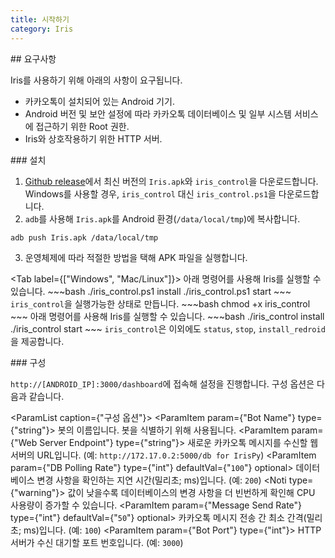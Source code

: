 ```yaml
---
title: 시작하기
category: Iris
---
```


<Section>
  ## 요구사항

  Iris를 사용하기 위해 아래의 사항이 요구됩니다.

  - 카카오톡이 설치되어 있는 Android 기기.
  - Android 버전 및 보안 설정에 따라 카카오톡 데이터베이스 및 일부 시스템 서비스에 접근하기 위한 Root 권한.
  - Iris와 상호작용하기 위한 HTTP 서버.
</Section>
<Section>
  ### 설치

  1. [Github release](https://github.com/dolidolih/reference/iris/releases)에서 최신 버전의 `Iris.apk`와 `iris_control`을 다운로드합니다. Windows를 사용할 경우, `iris_control` 대신 `iris_control.ps1`을 다운로드합니다.
  2. `adb`를 사용해 `Iris.apk`를 Android 환경(`/data/local/tmp`)에 복사합니다.
  ~~~bash
  adb push Iris.apk /data/local/tmp
  ~~~
  3. 운영체제에 따라 적절한 방법을 택해 APK 파일을 실행합니다.

  <Tab label={["Windows", "Mac/Linux"]}>
    <TabItem>
      아래 명령어를 사용해 Iris를 실행할 수 있습니다.
      ~~~bash
      ./iris_control.ps1 install
      ./iris_control.ps1 start
      ~~~
    </TabItem>
    <TabItem>
      `iris_control`을 실행가능한 상태로 만듭니다.
      ~~~bash
      chmod +x iris_control
      ~~~
      아래 명령어를 사용해 Iris를 실행할 수 있습니다.
      ~~~bash
      ./iris_control install
      ./iris_control start
      ~~~
    </TabItem>
  </Tab>
  `iris_control`은 이외에도 `status`, `stop`, `install_redroid`을 제공합니다.
</Section>
<Section>
  ### 구성

  `http://[ANDROID_IP]:3000/dashboard`에 접속해 설정을 진행합니다. 구성 옵션은 다음과 같습니다.

  <ParamList caption={"구성 옵션"}>
    <ParamItem param={"Bot Name"} type={"string"}>
      봇의 이름입니다. 봇을 식별하기 위해 사용됩니다.
    </ParamItem>
    <ParamItem param={"Web Server Endpoint"} type={"string"}>
      새로운 카카오톡 메시지를 수신할 웹 서버의 URL입니다. (예: `http://172.17.0.2:5000/db for IrisPy`)
    </ParamItem>
    <ParamItem param={"DB Polling Rate"} type={"int"} defaultVal={"`100`"} optional>
      데이터베이스 변경 사항을 확인하는 지연 시간(밀리초; ms)입니다. (예: `200`)
      <Noti type={"warning"}>
        값이 낮을수록 데이터베이스의 변경 사항을 더 빈번하게 확인해 CPU 사용량이 증가할 수 있습니다.
      </Noti>
    </ParamItem>
    <ParamItem param={"Message Send Rate"} type={"int"} defaultVal={"`50`"} optional>
      카카오톡 메시지 전송 간 최소 간격(밀리초; ms)입니다. (예: `100`)
    </ParamItem>
    <ParamItem param={"Bot Port"} type={"int"}>
      HTTP 서버가 수신 대기할 포트 번호입니다. (예: `3000`)
    </ParamItem>
  </ParamList>
</Section>